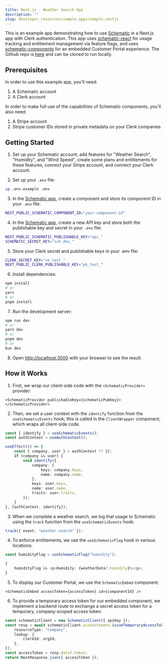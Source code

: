```yaml
---
title: Next.js - Weather Search App
description: ""
slug: developer_resources/sample_apps/sample_nextjs
---
```


This is an example app demonstrating how to use [Schematic](https://schematichq.com) in a Next.js app with Clerk authentication. This app uses [schematic-react](https://github.com/schematichq/schematic-js/tree/main/react) for usage tracking and entitlement management via feature flags, and uses [schematic-components](https://github.com/schematichq/schematic-js/tree/main/components) for an embedded Customer Portal experience. The Github repo is [here](https://github.com/SchematicHQ/schematic-next-example) and can be cloned to run locally.

## Prerequisites

In order to use this example app, you'll need:

1. A Schematic account
2. A Clerk account

In order to make full use of the capabilities of Schematic components, you'll also need:

1. A Stripe account
2. Stripe customer IDs stored in private metadata on your Clerk companies

## Getting Started

1. Set up your Schematic account; add features for "Weather Search", "Humidity", and "Wind Speed", create some plans and entitlements for these features, connect your Stripe account, and connect your Clerk account.

2. Set up your `.env` file:

```bash
cp .env.example .env
```

3. In the [Schematic app](https://app.schematichq.com), create a component and store its component ID in your `.env` file:

```bash
NEXT_PUBLIC_SCHEMATIC_COMPONENT_ID="your-component-id"
```

4. In the [Schematic app](https://app.schematichq.com), create a new API key and store both the publishable key and secret in your `.env` file:

```bash
NEXT_PUBLIC_SCHEMATIC_PUBLISHABLE_KEY="api_"
SCHEMATIC_SECRET_KEY="sch_dev_"
```

5. Store your Clerk secret and publishable keys in your .env file:

```bash
CLERK_SECRET_KEY="sk_test_"
NEXT_PUBLIC_CLERK_PUBLISHABLE_KEY="pk_test_"
```

6. Install dependencies:

```bash
npm install
# or
yarn
# or
pnpm install
```

7. Run the development server:

```bash
npm run dev
# or
yarn dev
# or
pnpm dev
# or
bun dev
```

8. Open [http://localhost:3000](http://localhost:3000) with your browser to see the result.

## How it Works

1. First, we wrap our client-side code with the `<SchematicProvider>` provider:

```tsx
<SchematicProvider publishableKey={schematicPubKey}></SchematicProvider>
```

2. Then, we set a user context with the `identify` function from the `useSchematicEvents` hook; this is called in the `ClientWrapper` component, which wraps all client-side code.

```ts
const { identify } = useSchematicEvents();
const authContext = useAuthContext();

useEffect(() => {
    const { company, user } = authContext ?? {};
    if (company && user) {
        void identify({
            company: {
                keys: company.keys,
                name: company.name,
            },
            keys: user.keys,
            name: user.name,
            traits: user.traits,
        });
    }
}, [authContext, identify]);
```

3. When we complete a weather search, we log that usage to Schematic using the `track` function from the `useSchematicEvents` hook:

```ts
track({ event: "weather-search" });
```

4. To enforce entitlements, we use the `useSchematicFlag` hook in various locations:

```ts
const humidityFlag = useSchematicFlag("humidity");

{
    humidityFlag && <p>Humidity: {weatherData?.humidity}%</p>;
}
```

5. To display our Customer Portal, we use the `SchematicEmbed` component:

```tsx
<SchematicEmbed accessToken={accessToken} id={componentId} />
```

6. To provide a temporary access token for our embedded component, we implement a backend route to exchange a secret access token for a temporary, company-scoped access token:

```ts
const schematicClient = new SchematicClient({ apiKey });
const resp = await schematicClient.accesstokens.issueTemporaryAccessToken({
    resourceType: "company",
    lookup: {
        clerkId: orgId,
    },
});
const accessToken = resp.data?.token;
return NextResponse.json({ accessToken });
```
